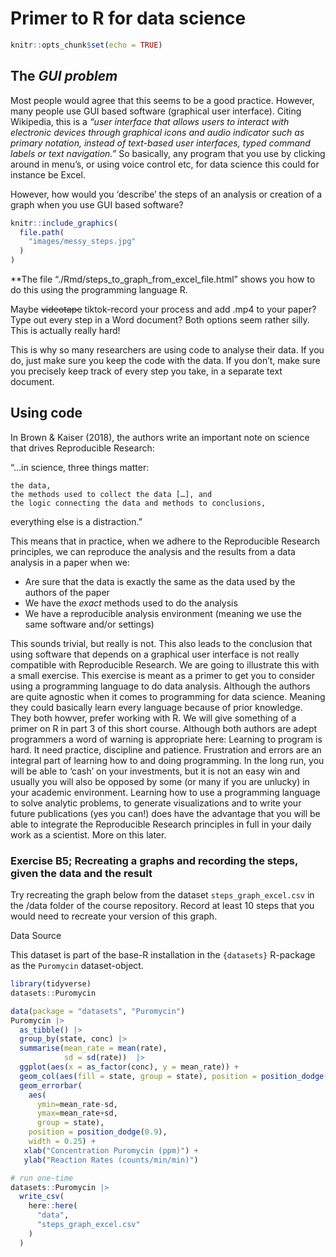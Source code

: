 # Primer to R for data science

```r
knitr::opts_chunk$set(echo = TRUE)
```


## The _GUI problem_

Most people would agree that this seems to be a good practice. However, many people use GUI based software (graphical user interface). Citing Wikipedia, this is a *"user interface that allows users to interact with electronic devices through graphical icons and audio indicator such as primary notation, instead of text-based user interfaces, typed command labels or text navigation."* So basically, any program that you use by clicking around in menu's, or using voice control etc, for data science this could for instance be Excel.

However, how would you 'describe' the steps of an analysis or creation of a graph when you use GUI based software? 

```r
knitr::include_graphics(
  file.path(
    "images/messy_steps.jpg"
  )
)
```

<p style="font-size:14px">**The file "./Rmd/steps_to_graph_from_excel_file.html" shows you how to do this using the programming language R.</p>

Maybe ~~videotape~~ tiktok-record your process and add .mp4 to your paper? Type out every step in a Word document? Both options seem rather silly. This is actually really hard!

This is why so many researchers are using code to analyse their data. If you do, just make sure you keep the code with the data. If you don't, make sure you precisely keep track of every step you take, in a separate text document.

## Using code
In Brown & Kaiser (2018), the authors write an important note on science that drives Reproducible Research:

"…in science, three things matter:

    the data,
    the methods used to collect the data […], and
    the logic connecting the data and methods to conclusions,

everything else is a distraction."

This means that in practice, when we adhere to the Reproducible Research principles, we can reproduce the analysis and the results from a data analysis in a paper when we:

 - Are sure that the data is exactly the same as the data used by the authors of the paper
 - We have the _exact_ methods used to do the analysis
 - We have a reproducible analysis environment (meaning we use the same software and/or settings)
 
This sounds trivial, but really is not. This also leads to the conclusion that using software that depends on a graphical user interface is not really compatible with Reproducible Research. We are going to illustrate this with a small exercise. This exercise is meant as a primer to get you to consider using a programming language to do data analysis. Although the authors are quite agnostic when it comes to programming for data science. Meaning they could basically learn every language because of prior knowledge. They both howver, prefer working with R. We will give something of a primer on R in part 3 of this short course. Although both authors are adept programmers a word of warning is appropriate here: Learning to program is hard. It need practice, discipline and patience. Frustration and errors are an integral part of learning how to and doing programming. In the long run, you will be able to 'cash' on your investments, but it is not an easy win and usually you will also be opposed by some (or many if you are unlucky) in your academic environment. Learning how to use a programming language to solve analytic problems, to generate visualizations and to write your future publications (yes you can!) does have the advantage that you will be able to integrate the Reproducible Research principles in full in your daily work as a scientist. More on this later. 

### **Exercise B5**; Recreating a graphs and recording the steps, given the data and the result {.blauw}

Try recreating the graph below from the dataset `steps_graph_excel.csv` in the /data folder of the course repository. Record at least 10 steps that you would need to recreate your version of this graph.

Data Source

This dataset is part of the base-R installation in the `{datasets}` R-package as the `Puromycin` dataset-object.  
```r
library(tidyverse)
datasets::Puromycin

data(package = "datasets", "Puromycin")
Puromycin |>
  as_tibble() |>
  group_by(state, conc) |>
  summarise(mean_rate = mean(rate),
            sd = sd(rate))  |>
  ggplot(aes(x = as_factor(conc), y = mean_rate)) +
  geom_col(aes(fill = state, group = state), position = position_dodge(0.9)) +
  geom_errorbar(
    aes(
      ymin=mean_rate-sd, 
      ymax=mean_rate+sd, 
      group = state), 
    position = position_dodge(0.9),
    width = 0.25) +
   xlab("Concentration Puromycin (ppm)") +
   ylab("Reaction Rates (counts/min/min)") 
```
```r
# run one-time
datasets::Puromycin |>
  write_csv(
    here::here(
      "data",
      "steps_graph_excel.csv"
    )
  )
```





